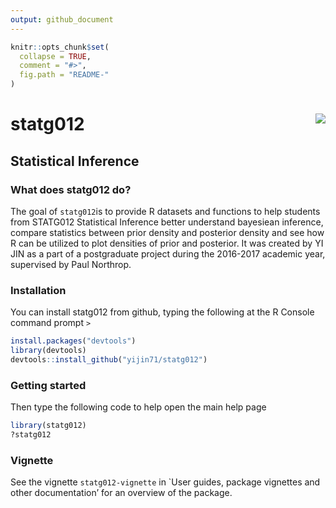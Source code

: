 ```yaml
---
output: github_document
---
```


<!-- README.md is generated from README.Rmd. Please edit that file -->

```r
knitr::opts_chunk$set(
  collapse = TRUE,
  comment = "#>",
  fig.path = "README-"
)
```

# statg012 <img src="tools/standalone.png" align="right" />

## Statistical Inference

### What does statg012 do?

The goal of `statg012`is to provide R datasets and functions to help students from STATG012 Statistical Inference better understand bayesiean inference, compare statistics between prior density and posterior density and see how R can be utilized to plot densities of prior and posterior. It was created by YI
JIN as a part of a postgraduate project during the 2016-2017 academic year,
supervised by Paul Northrop.


### Installation

You can install statg012 from github, typing the following at the R Console command prompt `>`

```r
install.packages("devtools")
library(devtools)
devtools::install_github("yijin71/statg012")
```

### Getting started

Then type the following code to help open the main help page
```r
library(statg012)
?statg012
```

### Vignette
See the vignette `statg012-vignette` in `User guides, package vignettes and other documentation' for an overview of the package.


